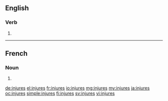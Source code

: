 ==English==

===Verb===
{{head|en|verb form}}

# {{en-third-person singular of|injure}}

----

==French==

===Noun===
{{head|fr|noun plural form|g=?}}

# {{plural of|injure|lang=fr}}

[[de:injures]]
[[el:injures]]
[[fr:injures]]
[[io:injures]]
[[mg:injures]]
[[my:injures]]
[[ja:injures]]
[[oc:injures]]
[[simple:injures]]
[[fi:injures]]
[[sv:injures]]
[[vi:injures]]